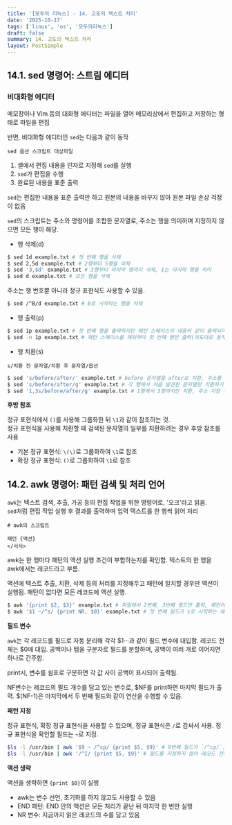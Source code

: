 ```yaml
---
title: '[모두의 리눅스] - 14. 고도의 텍스트 처리'
date: '2025-10-17'
tags: ['linux', 'os', '모두의리눅스']
draft: false
summary: 14. 고도의 텍스트 처리
layout: PostSimple
---
```


## 14.1. sed 명령어: 스트림 에디터

### 비대화형 에디터

메모장이나 Vim 등의 대화형 에디터는 파일을 열어 메모리상에서 편집하고 저장하는 형태로 파일을 편집

반면, 비대화형 에디터인 `sed`는 다음과 같이 동작

`sed 옵션 스크립트 대상파일`

1. 셸에서 편집 내용을 인자로 지정해 `sed`를 실행
2. `sed`가 편집을 수행
3. 완료된 내용을 표준 출력

`sed`는 편집한 내용을 표준 출력만 하고 원본의 내용을 바꾸지 않아 원본 파일 손상 걱정이 없음

`sed`의 스크립트는 주소와 명령어를 조합한 문자열로, 주소는 행을 의미하며 지정하지 않으면 모든 행이 해당.

- 행 삭제(d)

```bash
$ sed 1d example.txt # 첫 번째 행을 삭제
$ sed 2,5d example.txt # 2행부터 5행을 삭제
$ sed '3,$d' example.txt # 3행부터 마지막 행까지 삭제, $는 마지막 행을 의미
$ sed d example.txt # 모든 행을 삭제
```

주소는 행 번호뿐 아니라 정규 표현식도 사용할 수 있음.

```bash
$ sed /^B/d example.txt # B로 시작하는 행을 삭제
```

- 행 출력(p)

```bash
$ sed 1p example.txt # 첫 번째 행을 출력하지만 패턴 스페이스의 내용이 같이 출력되어 모든 내용이 출력
$ sed -n 1p example.txt # 패턴 스페이스를 제외하여 첫 번째 행만 출력(의도대로 동작)

```

- 행 치환(s)

`s/치환 전 문자열/치환 후 문자열/옵션`

```bash
$ sed 's/before/after/' example.txt # before 문자열을 after로 치환, 주소를 생략해 모든 행에 적용
$ sed 's/before/after/g' example.txt # 각 행에서 처음 발견한 문자열만 치환하기 때문에 모든 문자열을 치환하려면 g 옵션 지정
$ sed '1,3s/before/after/g' example.txt # 1행에서 3행까지만 치환, 주소 지정 가능
```

**후방 참조**

정규 표현식에서 `()`를 사용해 그룹화한 뒤 `\1`과 같이 참조하는 것.  
정규 표현식을 사용해 치환할 때 검색된 문자열의 일부를 치환하려는 경우 후방 참조를 사용

- 기본 정규 표현식: `\(\)`로 그룹화하여 `\1`로 참조
- 확장 정규 표현식: `()`로 그룹화하여 `\1`로 참조

## 14.2. awk 명령어: 패턴 검색 및 처리 언어

`awk`는 텍스트 검색, 추출, 가공 등의 편집 작업을 위한 명령어로, '오크'라고 읽음.  
`sed`처럼 편집 작업 실행 후 결과를 출력하며 입력 텍스트를 한 행씩 읽어 처리

```
# awk의 스크립트

패턴 {액션}
</서식>
```

awk는 한 행마다 패턴의 액션 실행 조건이 부합하는지를 확인함. 텍스트의 한 행을 awk에서는 레코드라고 부름.

액션에 텍스트 추출, 치환, 삭제 등의 처리를 지정해두고 패턴에 일치할 경우만 액션이 실행됨. 패턴이 없다면 모든 레코드에 액션 실행.

```bash
$ awk '{print $2, $3}' example.txt # 파일에서 2번째, 3번째 필드만 출력, 패턴이 생략되어 모든 행에 액션이 실행
$ awk '$1 ~/^s/ {print NR, $0}' example.txt # 첫 번쨰 필드가 s로 시작하는 레코드만 추출해 행 번호와 함께 출력
```

**필드 변수**

`awk`는 각 레코드를 필드로 자동 분리해 각각 $1···과 같이 필드 변수에 대입함. 레코드 전체는 $0에 대입. 공백이나 탭을 구분자로 필드를 분할하며, 공백이 여러 개로 이어지면 하나로 간주함.

print시, 변수를 쉼표로 구분하면 각 값 사이 공백이 표시되어 출력됨.

NF변수는 레코드의 필드 개수를 담고 있는 변수로, \$NF를 print하면 마지막 필드가 출력. \$(NF-1)은 마지막에서 두 번째 필드와 같이 연산을 수행할 수 있음.

**패턴 지정**

정규 표현식, 확장 정규 표현식을 사용할 수 있으며, 정규 표현식은 `/`로 감싸서 사용. 정규 표현식을 확인할 필드는 `~`로 지정.

```bash
$ls -l /usr/bin | awk '$9 ~ /^cp/ {print $5, $9}' # 9번째 필드가 `/^cp/`, cp로 시작하는지 확인.
$ls -l /usr/bin | awk '/^I/ {print $5, $9}' # 필드를 지정하지 않아 레코드 전체가 정규 표현식에 해당하는지 확인.
```

**액션 생략**

액션을 생략하면 `{print $0}`이 실행

- awk는 변수 선언, 초기화를 하지 않고도 사용할 수 있음
- END 패턴: END 안의 액션은 모든 처리가 끝난 뒤 마지막 한 번만 실행
- NR 변수: 지금까지 읽은 레코드의 수를 담고 있음
